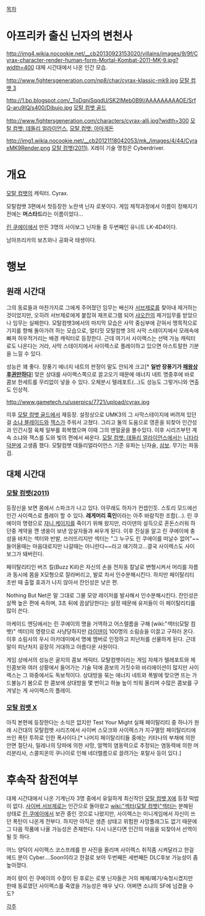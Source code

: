 [[목차]]
= 아프리카 출신 닌자의 변천사 =

http://img4.wikia.nocookie.net/__cb20130923153020/villains/images/9/9f/Cyrax-character-render-human-form-Mortal-Kombat-2011-MK-9.jpg?width=400
대체 시간대에서 나온 인간 모습.

http://www.fightersgeneration.com/np8/char/cyrax-klassic-mk9.jpg
[[모탈 컴뱃 3]]

http://1.bp.blogspot.com/_ToDqniSqqdU/SK2IMeb0B9I/AAAAAAAAAOE/SrfQ-aru9lQ/s400/Dibujo.jpg
[[모탈 컴뱃 4|모탈 컴뱃 골드]]

http://www.fightersgeneration.com/characters/cyrax-alli.jpg?width=300
[[모탈 컴뱃: 데들리 얼라이언스]], [[모탈 컴뱃: 아마게돈]]

http://img1.wikia.nocookie.net/__cb20121118042053/mk_/images/4/44/CyraxMK9Render.png
[[모탈 컴뱃(2011)]]. X레이 기술 명칭은 Cyberdriver.

= 개요 =
[[모탈 컴뱃]]의 캐릭터. Cyrax.

모탈컴뱃 3편에서 첫등장한 노란색 닌자 로봇이다.
게임 제작과정에서 이름이 정해지기 전에는 '''머스타드'''라는 이름이었다…

[[린 쿠에이]]에서 만든 3명의 사이보그 닌자들 중 두번째인 유니트 LK-4D4이다. 

남아프리카의 보츠와나 공화국 태생이다.
= 행보 =
== 원래 시간대 ==
그의 동료들과 마찬가지로 그에게 주어졌던 임무는 배신자 [[서브제로]]를 찾아내 제거하는 것이었지만, 오히려 서브제로에게 붙잡혀 재프로그램 되어 [[샤오칸]]의 제거임무를 받았으나 임무는 실패한다. 모탈컴뱃3에서의 마지막 모습은 사막 중심부에 갇혀서 맹목적으로 기지를 향해 돌아가려 하는 모습으로, 얼티밋 모탈컴뱃 3의 사막 스테이지에서 모래속에 빠져 허우적거리는 배경 캐릭터로 등장한다. 근데 여기서 사이랙스는 선택 가능 캐릭터로도 나온다는 거라, 사막 스테이지에서 사이렉스로 플레이하고 있으면 아스트랄한 기분을 느낄 수 있다. 

성능은 꽤 좋다. 장풍기 에너지 네트의 판정이 말도 안되게 크고[* '''일반 장풍기가 [[패왕상후권]]만하다'''] 맞은 상대를 사이랙스쪽으로 끌고오기 때문에 에너지 네트 명중후에 바로 콤보 한세트를 무리없이 넣을 수 있다. 오체분시 텔레포트(...)도 성능도 그렇거니와 연출도 인상적.

http://www.gametech.ru/userpics/7721/upload/cyrax.jpg

이후 [[모탈 컴뱃 4|모탈 컴뱃 골드]]에서 재등장. 설정상으로 UMK3의 그 사막스테이지에 버려져 있던 걸 [[소냐 블레이드]]와 [[잭스(모탈 컴뱃)|잭스]]가 주워서 고쳤다. 그리고 둘의 도움으로 영혼을 되찾아 인간성과 인간시절 육체 일부를 회복했으며 이때 그의 맨얼굴을 볼수있다. 이후 시리즈부턴 계속 소냐와 잭스를 도와 빛의 편에서 싸운다.
[[모탈 컴뱃: 데들리 얼라이언스]]에서는 [[니타라]]덕분에 고생좀 했다.
모탈컴뱃 데들리얼라이언스 기준 유파는 닌자술, [[삼보]]. 무기는 파동검.

== 대체 시간대 ==
=== [[모탈 컴뱃(2011)]] ===
등장신을 보면 몸에서 스파크가 나고 있다. 아무래도 하자가 컨셉인듯. 스토리 모드에선 인간 사이렉스로 플레이 할 수 있다. '''레게머리 흑인'''이라는 아주 바람직한 조합(...). 린 쿠에이의 명령으로 [[쟈니 케이지]]를 죽이기 위해 왔지만, 라이덴의 설득으로 혼돈스러워 하던중 계약을 깬 섕쑹이 보낸 암살자들과 싸우게 된다. 이후 진실을 알고 린 쿠에이에 충성을 바치는 섹터와 반발, 쓰러뜨리지만 섹터는 "그 누구도 린 쿠에이를 떠날수 없어"~~들어올때는 마음대로지만 나갈때는 아니란다~~라고 얘기하고...결국 사이렉스도 사이보그가 돼버린다.

페이탈리티인 버즈 킬(Buzz Kill)은 자신의 손을 전자동 칼날로 변형시켜서 머리를 자름과 동시에 몸을 X모형으로 잘라버리고, 발로 차서 인수분해시킨다. 하지만 페이탈리티 초반 때 출혈 효과가 나지 않아서 잔인성은 낮은 편.

Nothing But Net은 말 그대로 그물 모양 레이저를 발사해서 인수분해시킨다. 잔인성은 살짝 높은 편에 속하며, 3초 뒤에 끔살당한다는 설정 때문에 유저들이 이 페이탈리티를 많이 쓴다.

아케이드 엔딩에서는 린 쿠에이의 명을 거역하고 어스렐름을 구해 [wiki:"섹터(모탈 컴뱃)" 섹터]의 명령으로 사냥당하지만 [[라이덴]]이 100명의 소림승을 이끌고 구하러 온다.  이후 소림사의 우시 아카데미에서 명예 멤버로 인정하고 피난처를 선물하게 된다. 근데 말이 피난처지 굉장히 거대하고 아름다운 사원이다.

{{{#!html
<iframe width="640" height="360" src="http://www.youtube.com/embed/MC_of9gVzig" frameborder="0" allowfullscreen></iframe>}}}
게임 상에서의 성능은 굴지의 콤보 캐릭터. 모탈컴뱃이라는 게임 자체가 텔레포트와 체인콤보와 여러 상황에서 들어가는 기술 덕에 콤보의 가짓수와 바리에이션이 많지만 사이렉스는 그 와중에서도 독보적이다. 상대방을 묶는 에너지 네트와 폭발에 맞으면 뜨는 가드불능기 봄으로 한 콤보에 상대방을 몇 번이고 하늘 높이 띄워 올리며 수많은 콤보를 구겨넣는 게 사이렉스의 플레이.
=== [[모탈 컴뱃 X]] ===
아직 본편에 등장한다는 소식은 없지만 Test Your Might 실패 페이탈리티 중 하나가 원래 시간대의 모탈컴뱃 시리즈에서 사이버 스모크와 사이렉스가 지구멸망 페이탈리티에 쓰인 폭탄 투하로 인한 폭사이다.[* 나머지 페이탈리티들 중에는 키타나의 부채에 의한 안면 절단사, 밀레나의 당파에 의한 사망, 얼맥의 염동력으로 추정되는 염동력에 의한 머리분리사, 스콜피온의 쿠나이로 인해 네더렐름으로 끌려가는 포탈사 등이 있다.]

= 후속작 참전여부 =
대체 시간대에서 나온 기계닌자 3명 중에서 유일하게 최신작인 [[모탈 컴뱃 X]]에 등장 떡밥이 없다. [[사이버 서브제로]]는 인간으로 돌아왔고 [[wiki:"섹터(모탈 컴뱃)"섹터]]는 분해된 상태로 [[린 쿠에이]]에서 보관 중인 것으로 나왔지만, 사이렉스는 미니게임에서 자신이 쓰던 폭탄이 나온게 전부다. 하지만 아직은 생존 상태고 위험한 사망플래그도 없기 때문에 그 다음 작품에 나올 가능성은 존재한다. 다시 나온다면 인간의 마음을 되찾아서 선역이 될 듯 하다.

어느 양덕이 사이렉스 코스프레를 한 사진을 올리며 사이렉스 취직좀 시켜달라고 한걸 에드 분이 Cyber....Soon이라고 한걸로 보아 두번째든 세번째든 DLC후보 가능성이 좀 높아졌다.

콰이 량이 린 쿠에이의 수장이 된 후로는 로봇 닌자들은 거의 해체/폐기/숙청시켰지만 한때 동료였던 사이렉스를 죽였을 가능성은 매우 낮다. 어쩌면 소냐의 SF에 넘겼을 수도?

[[각주]]
